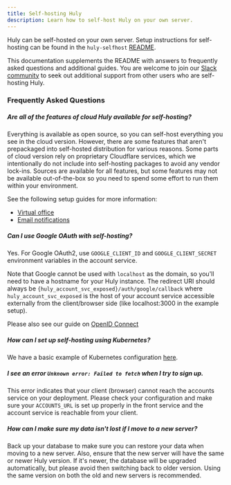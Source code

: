 ```yaml
---
title: Self-hosting Huly
description: Learn how to self-host Huly on your own server.
---
```


Huly can be self-hosted on your own server. Setup instructions for self-hosting can be found in the `huly-selfhost` [README](https://github.com/hcengineering/huly-selfhost).

This documentation supplements the README with answers to frequently asked questions and additional guides. You are welcome to join our [Slack community](https://huly.link/slack) to seek out additional support from other users who are self-hosting Huly.

### Frequently Asked Questions

##### Are all of the features of cloud Huly available for self-hosting?

Everything is available as open source, so you can self-host everything you see in the cloud version. However, there are some features that aren't prepackaged into self-hosted distribution for various reasons. Some parts of cloud version rely on proprietary Cloudflare services, which we intentionally do not include into self-hosting packages to avoid any vendor lock-ins. Sources are available for all features, but some features may not be available out-of-the-box so you need to spend some effort to run them within your environment.

See the following setup guides for more information:

- [Virtual office](https://github.com/hcengineering/huly-selfhost/tree/main?tab=readme-ov-file#love-service-audio--video-calls)
- [Email notifications](https://github.com/hcengineering/huly-selfhost/pull/38/files)

##### Can I use Google OAuth with self-hosting?

Yes. For Google OAuth2, use `GOOGLE_CLIENT_ID` and `GOOGLE_CLIENT_SECRET` environment variables in the account service.

Note that Google cannot be used with `localhost` as the domain, so you'll need to have a hostname for your Huly instance. The redirect URI should always be `{huly_account_svc_exposed}/auth/google/callback` where `huly_account_svc_exposed` is the host of your account service accessible externally from the client/browser side (like localhost:3000 in the example setup).

Please also see our guide on [OpenID Connect](https://github.com/hcengineering/huly-selfhost?tab=readme-ov-file#configure-openid-connect)

##### How can I set up self-hosting using Kubernetes?

We have a basic example of Kubernetes configuration [here](https://github.com/hcengineering/huly-selfhost/tree/main/kube).

##### I see an error `Unknown error: Failed to fetch` when I try to sign up.

This error indicates that your client (browser) cannot reach the accounts service on your deployment. Please check your configuration and make sure your `ACCOUNTS_URL` is set up properly in the front service and the account service is reachable from your client.

##### How can I make sure my data isn't lost if I move to a new server?

Back up your database to make sure you can restore your data when moving to a new server. Also, ensure that the new server will have the same or newer Huly version. If it's newer, the database will be upgraded automatically, but please avoid then switching back to older version. Using the same version on both the old and new servers is recommended.

